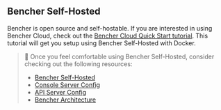 ## Bencher Self-Hosted

Bencher is open source and self-hostable.
If you are interested in using Bencher Cloud, check out the [Bencher Cloud Quick Start tutorial](/docs/tutorial/quick-start/).
This tutorial will get you setup using Bencher Self-Hosted with Docker.

> 🐰 Once you feel comfortable using Bencher Self-Hosted, consider checking out the following resources:
> - [Bencher Self-Hosted](/docs/explanation/bencher-self-hosted/)
> - [Console Server Config](/docs/reference/console-config/)
> - [API Server Config](/docs/reference/server-config/)
> - [Bencher Architecture](/docs/reference/architecture/)